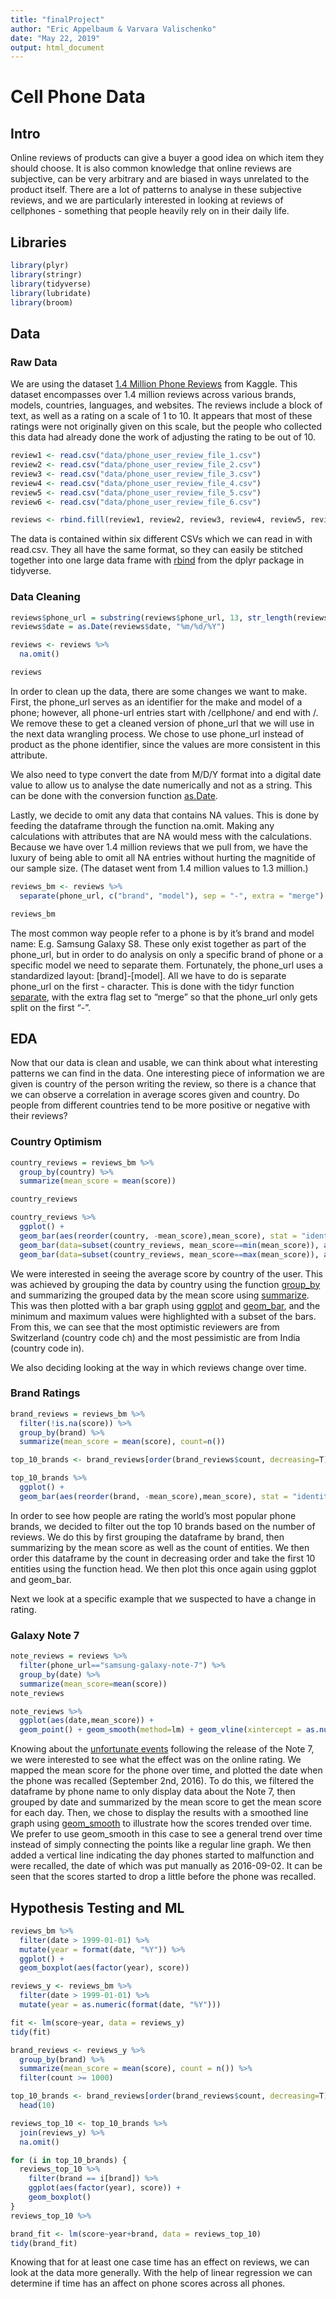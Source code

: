 ```yaml
---
title: "finalProject"
author: "Eric Appelbaum & Varvara Valischenko"
date: "May 22, 2019"
output: html_document
---
```


# Cell Phone Data

## Intro

Online reviews of products can give a buyer a good idea on which item they should choose. It is also common knowledge that online reviews are subjective, can be very arbitrary and are biased in ways unrelated to the product itself. There are a lot of patterns to analyse in these subjective reviews, and we are particularly interested in looking at reviews of cellphones - something that people heavily rely on in their daily life.

## Libraries

```r
library(plyr)
library(stringr)
library(tidyverse)
library(lubridate)
library(broom)
```

## Data

### Raw Data

We are using the dataset [1.4 Million Phone Reviews](https://www.kaggle.com/masaladata/14-million-cell-phone-reviews) from Kaggle. This dataset encompasses over 1.4 million reviews across various brands, models, countries, languages, and websites. The reviews include a block of text, as well as a rating on a scale of 1 to 10. It appears that most of these ratings were not originally given on this scale, but the people who collected this data had already done the work of adjusting the rating to be out of 10.

```r
review1 <- read.csv("data/phone_user_review_file_1.csv")
review2 <- read.csv("data/phone_user_review_file_2.csv")
review3 <- read.csv("data/phone_user_review_file_3.csv")
review4 <- read.csv("data/phone_user_review_file_4.csv")
review5 <- read.csv("data/phone_user_review_file_5.csv")
review6 <- read.csv("data/phone_user_review_file_6.csv")
```

```r
reviews <- rbind.fill(review1, review2, review3, review4, review5, review6)
```

The data is contained within six different CSVs which we can read in with read.csv. They all have the same format, so they can easily be stitched together into one large data frame with [rbind](http://www.endmemo.com/program/R/rbind.php) from the dplyr package in tidyverse.

### Data Cleaning

```r
reviews$phone_url = substring(reviews$phone_url, 13, str_length(reviews$phone_url)-1)
reviews$date = as.Date(reviews$date, "%m/%d/%Y")

reviews <- reviews %>%
  na.omit()

reviews
```

In order to clean up the data, there are some changes we want to make. First, the phone_url serves as an identifier for the make and model of a phone; however, all phone-url entries start with /cellphone/ and end with /. We remove these to get a cleaned version of phone_url that we will use in the next data wrangling process. We chose to use phone_url instead of product as the phone identifier, since the values are more consistent in this attribute.

We also need to type convert the date from M/D/Y format into a digital date value to allow us to analyse the date numerically and not as a string. This can be done with the conversion function [as.Date](https://www.statmethods.net/input/dates.html).

Lastly, we decide to omit any data that contains NA values. This is done by feeding the dataframe through the function na.omit. Making any calculations with attributes that are NA would mess with the calculations. Because we have over 1.4 million reviews that we pull from, we have the luxury of being able to omit all NA entries without hurting the magnitide of our sample size. (The dataset went from 1.4 million values to 1.3 million.)

```r
reviews_bm <- reviews %>%
  separate(phone_url, c("brand", "model"), sep = "-", extra = "merge")

reviews_bm
```

The most common way people refer to a phone is by it's brand and model name: E.g. Samsung Galaxy S8. These only exist together as part of the phone_url, but in order to do analysis on only a specific brand of phone or a specific model we need to separate them. Fortunately, the phone_url uses a standardized layout: [brand]-[model]. All we have to do is separate phone_url on the first - character. This is done with the tidyr function [separate](https://www.rdocumentation.org/packages/tidyr/versions/0.8.3/topics/separate), with the extra flag set to "merge" so that the phone_url only gets split on the first "-".

## EDA

Now that our data is clean and usable, we can think about what interesting patterns we can find in the data. One interesting piece of information we are given is country of the person writing the review, so there is a chance that we can observe a correlation in average scores given and country. Do people from different countries tend to be more positive or negative with their reviews?

### Country Optimism
```r
country_reviews = reviews_bm %>%
  group_by(country) %>%
  summarize(mean_score = mean(score))

country_reviews

country_reviews %>%
  ggplot() +
  geom_bar(aes(reorder(country, -mean_score),mean_score), stat = "identity") + coord_cartesian(ylim=c(6.0,10.0)) +
  geom_bar(data=subset(country_reviews, mean_score==min(mean_score)), aes(country, mean_score), fill="red", stat="identity") +
  geom_bar(data=subset(country_reviews, mean_score==max(mean_score)), aes(country, mean_score), fill="cyan", stat="identity")

```
We were interested in seeing the average score by country of the user. This was achieved by grouping the data by country using the function [group_by](https://dplyr.tidyverse.org/reference/group_by.html) and summarizing the grouped data by the mean score using [summarize](https://dplyr.tidyverse.org/reference/summarise.html). This was then plotted with a bar graph using [ggplot](https://www.statmethods.net/advgraphs/ggplot2.html) and [geom_bar](https://ggplot2.tidyverse.org/reference/geom_bar.html), and the minimum and maximum values were highlighted with a subset of the bars. From this, we can see that the most optimistic reviewers are from Switzerland (country code ch) and the most pessimistic are from India (country code in).

We also deciding looking at the way in which reviews change over time.

### Brand Ratings
```r

brand_reviews = reviews_bm %>%
  filter(!is.na(score)) %>%
  group_by(brand) %>%
  summarize(mean_score = mean(score), count=n())

top_10_brands <- brand_reviews[order(brand_reviews$count, decreasing=T),] %>% head(10)

top_10_brands %>%
  ggplot() +
  geom_bar(aes(reorder(brand, -mean_score),mean_score), stat = "identity") + coord_cartesian(ylim=c(6.0,10.0)) + labs(x="brand")

```
In order to see how people are rating the world's most popular phone brands, we decided to filter out the top 10 brands based on the number of reviews. We do this by first grouping the dataframe by brand, then summarizing by the mean score as well as the count of entities. We then order this dataframe by the count in decreasing order and take the first 10 entities using the function head. We then plot this once again using ggplot and geom_bar.

Next we look at a specific example that we suspected to have a change in rating.

### Galaxy Note 7
```r

note_reviews = reviews %>%
  filter(phone_url=="samsung-galaxy-note-7") %>%
  group_by(date) %>%
  summarize(mean_score=mean(score))
note_reviews

note_reviews %>%
  ggplot(aes(date,mean_score)) +
  geom_point() + geom_smooth(method=lm) + geom_vline(xintercept = as.numeric(as.Date("2016-09-02")), color="red")

```
Knowing about the [unfortunate events](https://www.theverge.com/2016/9/2/12767670/samsung-galaxy-note-7-recall-fire-risk) following the release of the Note 7, we were interested to see what the effect was on the online rating. We mapped the mean score for the phone over time, and plotted the date when the phone was recalled (September 2nd, 2016). To do this, we filtered the dataframe by phone name to only display data about the Note 7, then grouped by date and summarized by the mean score to get the mean score for each day. Then, we chose to display the results with a smoothed line graph using [geom_smooth](https://ggplot2.tidyverse.org/reference/geom_smooth.html) to illustrate how the scores trended over time. We prefer to use geom_smooth in this case to see a general trend over time instead of simply connecting the points like a regular line graph. We then added a vertical line indicating the day phones started to malfunction and were recalled, the date of which was put manually as 2016-09-02. It can be seen that the scores started to drop a little before the phone was recalled.

## Hypothesis Testing and ML

```r
reviews_bm %>%
  filter(date > 1999-01-01) %>%
  mutate(year = format(date, "%Y")) %>%
  ggplot() +
  geom_boxplot(aes(factor(year), score))
```

```r
reviews_y <- reviews_bm %>%
  filter(date > 1999-01-01) %>%
  mutate(year = as.numeric(format(date, "%Y")))

fit <- lm(score~year, data = reviews_y)
tidy(fit)
```

```r
brand_reviews <- reviews_y %>%
  group_by(brand) %>%
  summarize(mean_score = mean(score), count = n()) %>%
  filter(count >= 1000)

top_10_brands <- brand_reviews[order(brand_reviews$count, decreasing=T),] %>%
  head(10)

reviews_top_10 <- top_10_brands %>%
  join(reviews_y) %>%
  na.omit()

for (i in top_10_brands) {
  reviews_top_10 %>%
    filter(brand == i[brand]) %>%
    ggplot(aes(factor(year), score)) +
    geom_boxplot()
}
reviews_top_10 %>%

```

```r
brand_fit <- lm(score~year+brand, data = reviews_top_10)
tidy(brand_fit)
```

Knowing that for at least one case time has an effect on reviews, we can look at the data more generally. With the help of linear regression we can determine if time has an affect on phone scores across all phones.
